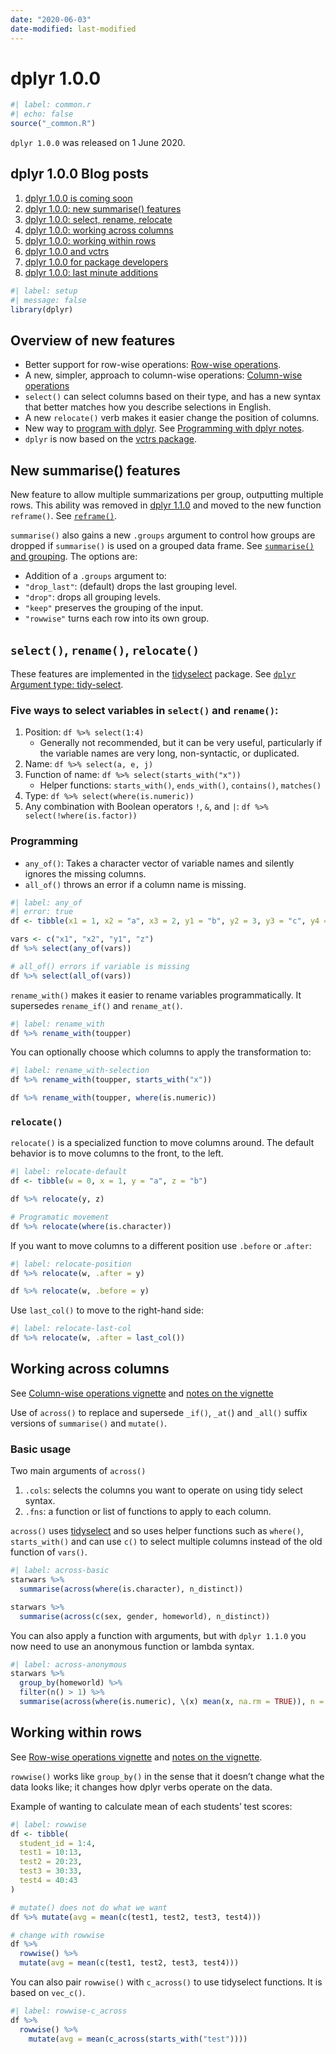 ```yaml
---
date: "2020-06-03"
date-modified: last-modified
---
```


# dplyr 1.0.0 {#sec-dplyr100}

```r
#| label: common.r
#| echo: false
source("_common.R")
```

`dplyr 1.0.0` was released on 1 June 2020. 

## dplyr 1.0.0 Blog posts
1. [dplyr 1.0.0 is coming soon](https://www.tidyverse.org/blog/2020/03/dplyr-1-0-0-is-coming-soon/)
2. [dplyr 1.0.0: new summarise() features](https://www.tidyverse.org/blog/2020/03/dplyr-1-0-0-summarise/)
3. [dplyr 1.0.0: select, rename, relocate](https://www.tidyverse.org/blog/2020/03/dplyr-1-0-0-select-rename-relocate/)
4. [dplyr 1.0.0: working across columns](https://www.tidyverse.org/blog/2020/04/dplyr-1-0-0-colwise/)
5. [dplyr 1.0.0: working within rows](https://www.tidyverse.org/blog/2020/04/dplyr-1-0-0-rowwise/)
6. [dplyr 1.0.0 and vctrs](https://www.tidyverse.org/blog/2020/04/dplyr-1-0-0-and-vctrs/)
7. [dplyr 1.0.0 for package developers](https://www.tidyverse.org/blog/2020/04/dplyr-1-0-0-package-dev/)
8. [dplyr 1.0.0: last minute additions](https://www.tidyverse.org/blog/2020/05/dplyr-1-0-0-last-minute-additions/)

```r
#| label: setup
#| message: false
library(dplyr)
```

## Overview of new features {#sec-overview}
- Better support for row-wise operations: [Row-wise operations](https://dplyr.tidyverse.org/dev/articles/rowwise.html).
- A new, simpler, approach to column-wise operations: [Column-wise operations](https://dplyr.tidyverse.org/dev/articles/colwise.html)
- `select()` can select columns based on their type, and has a new syntax that better matches how you describe selections in English.
- A new `relocate()` verb makes it easier change the position of columns.
- New way to [program with dplyr](https://dplyr.tidyverse.org/dev/articles/programming.html). See [Programming with dplyr notes](02-programming-dplyr.qmd).
- `dplyr` is now based on the [vctrs package](http://vctrs.r-lib.org/).


## New summarise() features {#sec-summarise}
New feature to allow multiple summarizations per group, outputting multiple rows. This ability was removed in [dplyr 1.1.0](https://www.tidyverse.org/blog/2023/02/dplyr-1-1-0-pick-reframe-arrange/) and moved to the new function `reframe()`. See [`reframe()`](01-dplyr-1.1.0.qmd#sec-reframe).

`summarise()` also gains a new `.groups` argument to control how groups are dropped if `summarise()` is used on a grouped data frame. See [`summarise()` and grouping](https://www.tidyverse.org/blog/2020/05/dplyr-1-0-0-last-minute-additions/#summarise-and-grouping). The options are:

- Addition of a `.groups` argument to:
- `"drop_last"`: (default) drops the last grouping level.
- `"drop"`: drops all grouping levels.
- `"keep"` preserves the grouping of the input.
- `"rowwise"` turns each row into its own group.

## `select()`, `rename()`, `relocate()` {#sec-tidyselect}

These features are implemented in the [tidyselect](https://tidyselect.r-lib.org) package. See [`dplyr` Argument type: tidy-select](https://dplyr.tidyverse.org/dev/reference/dplyr_tidy_select.html).

### Five ways to select variables in `select()` and `rename()`:
1. Position: `df %>% select(1:4)`
	  - Generally not recommended, but it can be very useful, particularly if the variable names are very long, non-syntactic, or duplicated.
2. Name: `df %>% select(a, e, j)`
3. Function of name: `df %>% select(starts_with("x"))`
    - Helper functions: `starts_with()`, `ends_with()`, `contains()`, `matches()`
4. Type: `df %>% select(where(is.numeric))`
5. Any combination with Boolean operators `!`, `&`, and `|`: `df %>% select(!where(is.factor))`

### Programming
- `any_of()`: Takes a character vector of variable names and silently ignores the missing columns.
- `all_of()` throws an error if a column name is missing.

```r
#| label: any_of
#| error: true
df <- tibble(x1 = 1, x2 = "a", x3 = 2, y1 = "b", y2 = 3, y3 = "c", y4 = 4)

vars <- c("x1", "x2", "y1", "z")
df %>% select(any_of(vars))

# all_of() errors if variable is missing
df %>% select(all_of(vars))
```

`rename_with()` makes it easier to rename variables programmatically. It supersedes `rename_if()` and `rename_at()`.

```r
#| label: rename_with
df %>% rename_with(toupper)
```

You can optionally choose which columns to apply the transformation to:

```r
#| label: rename_with-selection
df %>% rename_with(toupper, starts_with("x"))

df %>% rename_with(toupper, where(is.numeric))
```

### `relocate()`
`relocate()` is a specialized function to move columns around. The default behavior is to move columns to the front, to the left.

```r
#| label: relocate-default
df <- tibble(w = 0, x = 1, y = "a", z = "b")

df %>% relocate(y, z)

# Programatic movement
df %>% relocate(where(is.character))
```

If you want to move columns to a different position use `.before` or .`after`:

```r
#| label: relocate-position
df %>% relocate(w, .after = y)

df %>% relocate(w, .before = y)
```

Use `last_col()` to move to the right-hand side:

```r
#| label: relocate-last-col
df %>% relocate(w, .after = last_col())
```


## Working across columns {#sec-across}
See [Column-wise operations vignette](https://dplyr.tidyverse.org/dev/articles/colwise.html) and [notes on the vignette](01-dplyr-colwise.qmd)

Use of `across()` to replace and supersede `_if()`, `_at(`) and `_all()` suffix versions of `summarise()` and `mutate()`.

### Basic usage
Two main arguments of `across()`

1. `.cols`: selects the columns you want to operate on using tidy select syntax.
2. `.fns`: a function or list of functions to apply to each column.

`across()` uses [tidyselect](https://dplyr.tidyverse.org/reference/dplyr_tidy_select.html) and so uses helper functions such as `where()`, `starts_with()` and can use `c()` to select multiple columns instead of the old function of `vars()`.

```r
#| label: across-basic
starwars %>% 
  summarise(across(where(is.character), n_distinct))

starwars %>% 
  summarise(across(c(sex, gender, homeworld), n_distinct))
```

You can also apply a function with arguments, but with `dplyr 1.1.0` you now need to use an anonymous function or lambda syntax.

```r
#| label: across-anonymous
starwars %>% 
  group_by(homeworld) %>% 
  filter(n() > 1) %>% 
  summarise(across(where(is.numeric), \(x) mean(x, na.rm = TRUE)), n = n())
```


## Working within rows {#sec-rowwise}

See [Row-wise operations vignette](https://dplyr.tidyverse.org/dev/articles/rowwise.html) and [notes on the vignette](01-dplyr-rowwise.qmd).

`rowwise()` works like `group_by()` in the sense that it doesn’t change what the data looks like; it changes how dplyr verbs operate on the data.

Example of wanting to calculate mean of each students' test scores:

```r
#| label: rowwise
df <- tibble(
  student_id = 1:4, 
  test1 = 10:13, 
  test2 = 20:23, 
  test3 = 30:33, 
  test4 = 40:43
)

# mutate() does not do what we want
df %>% mutate(avg = mean(c(test1, test2, test3, test4)))

# change with rowwise
df %>% 
  rowwise() %>% 
  mutate(avg = mean(c(test1, test2, test3, test4)))
```

You can also pair `rowwise()` with `c_across()` to use tidyselect functions. It is based on `vec_c()`.

```r
#| label: rowwise-c_across
df %>% 
  rowwise() %>% 
    mutate(avg = mean(c_across(starts_with("test"))))
```
